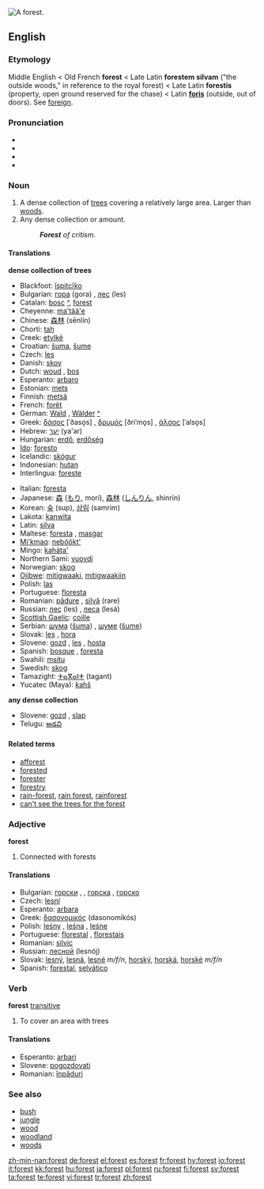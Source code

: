 [[Image:Grib skov.jpg|thumb|right|A forest.]]
{{wikipedia}}
{{commons}}
==English==

===Etymology===
Middle English < Old French '''forest''' < Late Latin '''forestem silvam''' ("the outside woods," in reference to the royal forest) < Late Latin '''forestis''' (property, open ground reserved for the chase) < Latin '''[[foris]]''' (outside, out of doors). See [[foreign]].

===Pronunciation===
* {{AHD|fŏrˈəst}}
* {{IPA|/ˈfɒrəst/}}
* {{SAMPA|/"fQrIst/}}
*{{audio|en-us-forest.ogg|Audio (US)}}

===Noun===
{{en-noun}}

# A dense collection of [[tree]]s covering a relatively large area.  Larger than [[woods]].
# Any dense collection or amount. 
#:'''''Forest''' of critism.''

====Translations====
'''dense collection of trees'''
{{top}}
*Blackfoot: [[ĭspitcĭko]]
*Bulgarian: [[гора]] (gora) {{f}}, [[лес]] (les) {{m}}
*Catalan: [[bosc]] {{m}} [[:ca:bosc|^]], [[forest#Catalan|forest]] {{f}}
*Cheyenne: [[ma'tää'e]]
*Chinese: [[森林]] (sēnlín)
*Chorti: [[tah]]
*Creek: [[etvlkē]]
*Croatian: [[šuma]], [[šume]] {{p}}
*Czech: [[les]] {{m}}
*Danish: [[skov]] {{c}}
*Dutch: [[woud]] {{n}}, [[bos]] {{n}}
*Esperanto: [[arbaro]]
*Estonian: [[mets]]
*Finnish: [[metsä]]
*French: [[forêt]] {{f}}
*German: [[Wald]] {{m}}, [[Wälder]] {{p}} [[:de:Wald|^]]
*Greek: [[δάσος]] [ˈðaso̞s] {{n}}, [[δρυμός]] [ðriˈmo̞s] {{m}}, [[άλσος]] [ˈalso̞s] {{n}}
*Hebrew: [[יער]] (ya'ar) {{m}}
*Hungarian: [[erdő]], [[erdőség]]
*[[Ido]]: [[foresto]]
*Icelandic: [[skógur]]
*Indonesian: [[hutan]]
*Interlingua: [[foreste]]
{{mid}}
*Italian: [[foresta]] {{f}}
*Japanese: [[森]] ([[もり]], morí), [[森林]] ([[しんりん]], shinrín)
*Korean: [[숲]] (sup), [[삼림]] (samrim)
*Lakota: [[kaƞwita]]
*Latin: [[silva]] {{f}}
*Maltese: [[foresta]] {{f}}, [[masġar]] {{m}}
*[[Mi'kmaq]]: [[nebŏŏkt']]
*Mingo: [[kaháta']]
*Northern Sami: [[vuovdi]]
*Norwegian: [[skog]] {{m}}
*[[Ojibwe]]: [[mitigwaaki]], [[mitigwaakiin]] {{p}}
*Polish: [[las]] {{m}}
*Portuguese: [[floresta]] {{f}}
*Romanian: [[pădure]] {{f}}, [[silvă]] (rare) {{f}}
*Russian: [[лес]] (les) {{m}}, [[леса]] (lesá) {{p}}
*[[Scottish Gaelic]]: [[coille]] {{f}}
*Serbian: [[шума]] ([[šuma]]) {{f}}, [[шуме]] ([[šume]]) {{p}}
*Slovak: [[les]] {{m}}, [[hora#Slovak|hora]] {{f}}
*Slovene: [[gozd]] {{m}}, [[les]] {{m}}, [[hosta]] {{f}}
*Spanish: [[bosque]] {{m}}, [[foresta]] {{f}}
*Swahili: [[msitu]]
*Swedish: [[skog]]
*Tamazight: [[ⵜⴰⴳⴰⵏⵜ]] (tagant) {{f}}
*Yucatec (Maya): [[ƙahš]]
{{bottom}}

'''any dense collection'''
{{top}}
{{mid}}
*Slovene: [[gozd]] {{m}}, [[slap]] {{m}}
*Telugu: [[అడవి]]
{{bottom}}

====Related terms====
*[[afforest]]
*[[forested]]
*[[forester]]
*[[forestry]]
*[[rain-forest]], [[rain forest]], [[rainforest]]
*[[can't see the trees for the forest]]

===Adjective===
'''forest'''
#Connected with forests
<!-- isn't this another case of a noun used as modifier? -->
<!-- Seems to be -- why is this listed as an adjective? -->

====Translations====
*Bulgarian: [[горски]] {{m}}, {{p}}, [[горска]] {{f}}, [[горско]] {{n}}
*Czech: [[lesní]] {{m}}
*Esperanto: [[arbara]]  
*Greek: [[δασονομικός]] (dasonomikós)
*Polish: [[leśny]] {{m}}, [[leśna]] {{f}}, [[leśne]] {{n}}
*Portuguese: [[florestal]] {{mf}}, [[florestais]] {{p}}
*Romanian: [[silvic]]
*Russian: [[лесной]] (lesnój)
*Slovak: [[lesný]], [[lesná]], [[lesné]] ''m/f/n'', [[horský]], [[horská]], [[horské]] ''m/f/n''
*Spanish: [[forestal]], [[selvático]]

===Verb===
'''forest''' [[transitive]]
#To cover an area with trees

====Translations====
*Esperanto: [[arbari]]
*Slovene: [[pogozdovati]]
*Romanian: [[înpăduri]]

===See also===
*[[bush]]
*[[jungle]]
*[[wood]]
*[[woodland]]
*[[woods]]

[[zh-min-nan:forest]]
[[de:forest]]
[[el:forest]]
[[es:forest]]
[[fr:forest]]
[[hy:forest]]
[[io:forest]]
[[it:forest]]
[[kk:forest]]
[[hu:forest]]
[[ja:forest]]
[[pl:forest]]
[[ru:forest]]
[[fi:forest]]
[[sv:forest]]
[[ta:forest]]
[[te:forest]]
[[vi:forest]]
[[tr:forest]]
[[zh:forest]]